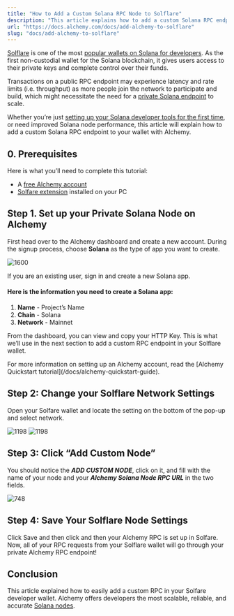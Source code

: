 ```yaml
---
title: "How to Add a Custom Solana RPC Node to Solflare"
description: "This article explains how to add a custom Solana RPC endpoint to your wallet in Alchemy."
url: "https://docs.alchemy.com/docs/add-alchemy-to-solflare"
slug: "docs/add-alchemy-to-solflare"
---
```



[Solflare](https://www.alchemy.com/dapps/solflare) is one of the most [popular wallets on Solana for developers](https://www.alchemy.com/list-of/wallets-on-solana). As the first non-custodial wallet for the Solana blockchain, it gives users access to their private keys and complete control over their funds.

Transactions on a public RPC endpoint may experience latency and rate limits (i.e. throughput) as more people join the network to participate and build, which might necessitate the need for a [private Solana endpoint](https://www.alchemy.com/overviews/solana-rpc) to scale.

Whether you’re just [setting up your Solana developer tools for the first time](/docs/how-to-setup-your-solana-development-environment), or need improved Solana node performance, this article will explain how to add a custom Solana RPC endpoint to your wallet with Alchemy.

## 0. Prerequisites

Here is what you’ll need to complete this tutorial:

* A [free Alchemy account](https://dashboard.alchemy.com/signup/?a=2c36b9f0c8)
* [Solfare extension](https://solflare.com/) installed on your PC

## Step 1. Set up your Private Solana Node on Alchemy

First head over to the Alchemy dashboard and create a new account. During the signup process, choose **Solana** as the type of app you want to create.

![1600](6b5ce32-No_1.png "No 1.png")

If you are an existing user, sign in and create a new Solana app.

#### Here is the information you need to create a Solana app:

1. **Name** - Project’s Name
2. **Chain** - Solana
3. **Network** - Mainnet

From the dashboard, you can view and copy your HTTP Key. This is what we’ll use in the next section to add a custom RPC endpoint in your Solflare wallet.

<Info>
  For more information on setting up an Alchemy account, read the [Alchemy Quickstart tutorial](/docs/alchemy-quickstart-guide).
</Info>

## Step 2: Change your Solflare Network Settings

Open your Solfare wallet and locate the setting on the bottom of the pop-up and select network.

![1198](a472972-No_2.png "No 2.png") ![1198](3e3bb8d-No_3.png "No 3.png")

## Step 3: Click “Add Custom Node”

You should notice the ***ADD CUSTOM NODE***, click on it, and fill with the name of your node and your ***Alchemy Solana Node RPC URL*** in the two fields.

![748](548be74-No_4.png "No 4.png")

## Step 4: Save Your Solflare Node Settings

Click Save and then click and then your Alchemy RPC is set up in Solfare. Now, all of your RPC requests from your Solflare wallet will go through your private Alchemy RPC endpoint!

## Conclusion

This article explained how to easily add a custom RPC in your Solfare developer wallet. Alchemy offers developers the most scalable, reliable, and accurate [Solana nodes](https://www.alchemy.com/overviews/solana-nodes).
